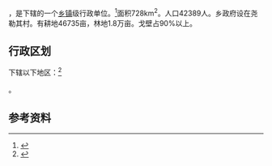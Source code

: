 {{中国乡级行政区|65/30/01/203/000}}

'''{{PAGENAMEBASE}}'''，是{{PRC admin/fullname|65/30/01/203/000|3}}下辖的一个[[乡镇|乡镇]]级行政单位。<ref>{{PRC admin/ref sgc|{{PRC admin/parent|65/30/01/203/000}}}}</ref>面积728km<sup>2</sup>。人口42389人。乡政府设在尧勒其村。有耕地46735亩，林地1.8万亩。戈壁占90%以上。

== 行政区划 ==

{{PAGENAMEBASE}}下辖以下地区：<ref>{{PRC admin/ref sgc|65/30/01/203/000}}</ref>

{{PRC admin/children|65/30/01/203/000}}。

== 参考资料 ==

{{reflist}}

{{行政区划小作品}}
{{PRC admin/navcat|65/30/01/203/000}}